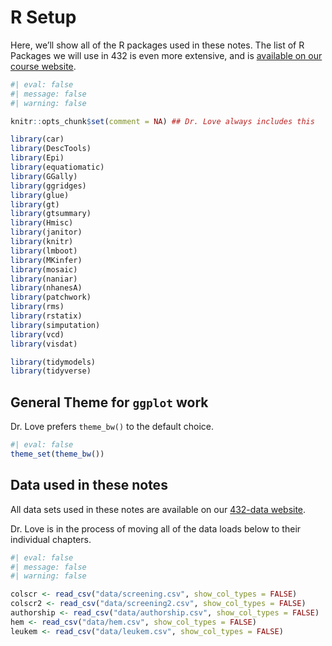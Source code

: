 # R Setup {.unnumbered}

Here, we'll show all of the R packages used in these notes. The list of R Packages we will use in 432 is even more extensive, and is [available on our course website](https://thomaselove.github.io/432-2023/software.html#r-packages-to-install).

```r
#| eval: false
#| message: false
#| warning: false

knitr::opts_chunk$set(comment = NA) ## Dr. Love always includes this

library(car)
library(DescTools)
library(Epi)
library(equatiomatic)
library(GGally)
library(ggridges)
library(glue)
library(gt)
library(gtsummary)
library(Hmisc)
library(janitor) 
library(knitr)
library(lmboot)
library(MKinfer)
library(mosaic)
library(naniar)
library(nhanesA)
library(patchwork)
library(rms)
library(rstatix)
library(simputation)
library(vcd)
library(visdat)

library(tidymodels)
library(tidyverse)

```

## General Theme for `ggplot` work {.unnumbered}

Dr. Love prefers `theme_bw()` to the default choice.

```r
#| eval: false
theme_set(theme_bw())
```

## Data used in these notes {.unnumbered}

All data sets used in these notes are available on our [432-data website](https://github.com/THOMASELOVE/432-data).

Dr. Love is in the process of moving all of the data loads below to their individual chapters.

```r
#| eval: false
#| message: false
#| warning: false

colscr <- read_csv("data/screening.csv", show_col_types = FALSE) 
colscr2 <- read_csv("data/screening2.csv", show_col_types = FALSE) 
authorship <- read_csv("data/authorship.csv", show_col_types = FALSE) 
hem <- read_csv("data/hem.csv", show_col_types = FALSE) 
leukem <- read_csv("data/leukem.csv", show_col_types = FALSE) 
```
